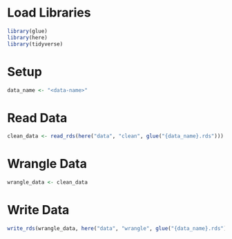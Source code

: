 # Load Libraries
```r
library(glue)
library(here)
library(tidyverse)
```

# Setup
```r
data_name <- "<data-name>"
```

# Read Data
```r
clean_data <- read_rds(here("data", "clean", glue("{data_name}.rds")))
```

# Wrangle Data
```r
wrangle_data <- clean_data
```

# Write Data
```r
write_rds(wrangle_data, here("data", "wrangle", glue("{data_name}.rds")))
```
